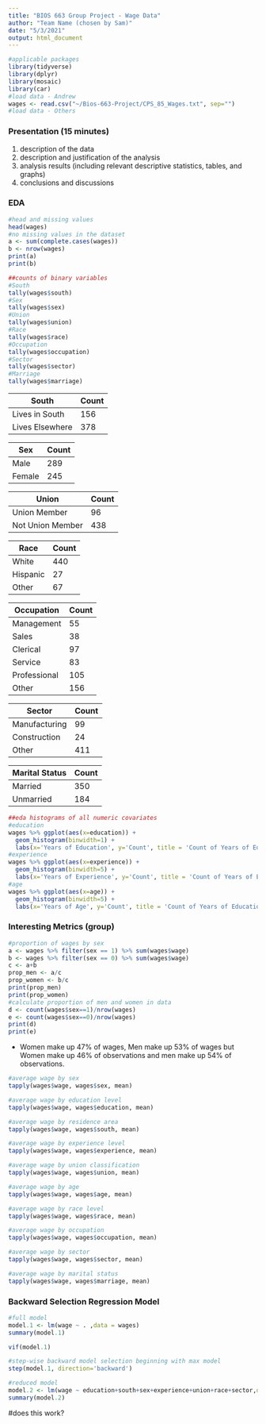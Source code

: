 ```yaml
---
title: "BIOS 663 Group Project - Wage Data"
author: "Team Name (chosen by Sam)"
date: "5/3/2021"
output: html_document
---
```


```r
#applicable packages
library(tidyverse)
library(dplyr)
library(mosaic)
library(car)
#load data - Andrew
wages <- read.csv("~/Bios-663-Project/CPS_85_Wages.txt", sep="")
#load data - Others
```

### Presentation (15 minutes)
1. description of the data
2. description and justification of the analysis 
3. analysis results (including relevant descriptive statistics, tables, and graphs)
4. conclusions and discussions

### EDA

```r
#head and missing values
head(wages)
#no missing values in the dataset
a <- sum(complete.cases(wages))
b <- nrow(wages)
print(a)
print(b)
```

```r
##counts of binary variables
#South
tally(wages$south)
#Sex
tally(wages$sex)
#Union
tally(wages$union)
#Race
tally(wages$race)
#Occupation
tally(wages$occupation)
#Sector
tally(wages$sector)
#Marriage
tally(wages$marriage)
```

South|Count
----|----
Lives in South|156
Lives Elsewhere|378

Sex|Count
----|----
Male|289
Female|245

Union|Count
----|----
Union Member|96
Not Union Member|438

Race|Count
----|----
White|440
Hispanic|27
Other|67

Occupation|Count
----|----
Management|55
Sales|38
Clerical|97
Service|83
Professional|105
Other|156

Sector|Count
----|----
Manufacturing|99
Construction|24
Other|411

Marital Status|Count
----|----
Married|350
Unmarried|184


```r
##eda histograms of all numeric covariates
#education
wages %>% ggplot(aes(x=education)) + 
  geom_histogram(binwidth=1) + 
  labs(x='Years of Education', y='Count', title = 'Count of Years of Education')
#experience
wages %>% ggplot(aes(x=experience)) + 
  geom_histogram(binwidth=5) + 
  labs(x='Years of Experience', y='Count', title = 'Count of Years of Experience')
#age
wages %>% ggplot(aes(x=age)) + 
  geom_histogram(binwidth=5) + 
  labs(x='Years of Age', y='Count', title = 'Count of Years of Education')
```
### Interesting Metrics (group)

```r
#proportion of wages by sex
a <- wages %>% filter(sex == 1) %>% sum(wages$wage)
b <- wages %>% filter(sex == 0) %>% sum(wages$wage)
c <- a+b
prop_men <- a/c
prop_women <- b/c
print(prop_men)
print(prop_women)
#calculate proportion of men and women in data
d <- count(wages$sex==1)/nrow(wages)
e <- count(wages$sex==0)/nrow(wages)
print(d)
print(e)
```

- Women make up 47% of wages, Men make up 53% of wages but Women make up 46% of observations and men make up 54% of observations.

```r
#average wage by sex
tapply(wages$wage, wages$sex, mean)
```

```r
#average wage by education level
tapply(wages$wage, wages$education, mean)
```

```r
#average wage by residence area
tapply(wages$wage, wages$south, mean)
```

```r
#average wage by experience level
tapply(wages$wage, wages$experience, mean)
```

```r
#average wage by union classification
tapply(wages$wage, wages$union, mean)
```

```r
#average wage by age
tapply(wages$wage, wages$age, mean)
```

```r
#average wage by race level
tapply(wages$wage, wages$race, mean)
```

```r
#average wage by occupation
tapply(wages$wage, wages$occupation, mean)
```

```r
#average wage by sector
tapply(wages$wage, wages$sector, mean)
```

```r
#average wage by marital status
tapply(wages$wage, wages$marriage, mean)
```

### Backward Selection Regression Model

```r
#full model
model.1 <- lm(wage ~ . ,data = wages)
summary(model.1)
```

```r
vif(model.1)
```

```r
#step-wise backward model selection beginning with max model
step(model.1, direction='backward')
```

```r
#reduced model
model.2 <- lm(wage ~ education+south+sex+experience+union+race+sector,data = wages)
summary(model.2)
```


#does this work?
